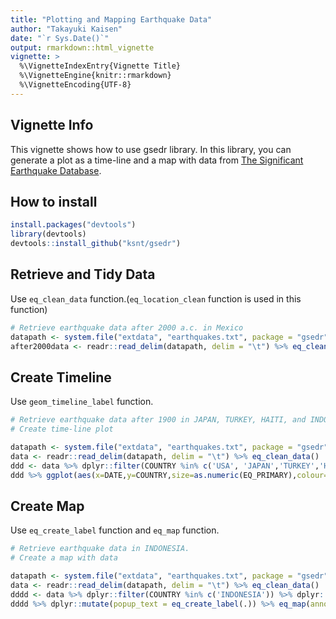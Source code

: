 ```yaml
---
title: "Plotting and Mapping Earthquake Data"
author: "Takayuki Kaisen"
date: "`r Sys.Date()`"
output: rmarkdown::html_vignette
vignette: >
  %\VignetteIndexEntry{Vignette Title}
  %\VignetteEngine{knitr::rmarkdown}
  %\VignetteEncoding{UTF-8}
---
```


## Vignette Info

This vignette shows how to use gsedr library. In this library, you can generate a plot as a time-line and a map with data from [The Significant Earthquake Database](https://www.ngdc.noaa.gov/nndc/struts/form?t=101650&s=1&d=1).


## How to install

```r
install.packages("devtools")
library(devtools)
devtools::install_github("ksnt/gsedr")
```

## Retrieve and Tidy Data

Use `eq_clean_data` function.(`eq_location_clean` function is used in this function)  

```r
# Retrieve earthquake data after 2000 a.c. in Mexico 
datapath <- system.file("extdata", "earthquakes.txt", package = "gsedr")
after2000data <- readr::read_delim(datapath, delim = "\t") %>% eq_clean_data()  %>% dplyr::filter(COUNTRY == "MEXICO" & lubridate::year(DATE) >= 2000)
```

## Create Timeline

Use `geom_timeline_label` function.

```r
# Retrieve earthquake data after 1900 in JAPAN, TURKEY, HAITI, and INDONESIA.
# Create time-line plot

datapath <- system.file("extdata", "earthquakes.txt", package = "gsedr")
data <- readr::read_delim(datapath, delim = "\t") %>% eq_clean_data()
ddd <- data %>% dplyr::filter(COUNTRY %in% c('USA', 'JAPAN','TURKEY','HAITI','INDONESIA')) %>% dplyr::filter(!is.na(EQ_PRIMARY), !is.na(DEATHS)) %>% dplyr::filter(YEAR > 1900)
ddd %>% ggplot(aes(x=DATE,y=COUNTRY,size=as.numeric(EQ_PRIMARY),colour=as.numeric(TOTAL_DEATHS))) + geom_point(alpha=0.6) + geom_timeline_label(aes(label = LOCATION_NAME), n_max = 3) + scale_colour_gradient(low="skyblue",high = "red") + annotate("text", label = "ship", parse=TRUE) + labs(size = "Richter scale value", color = "# deaths") + theme_minimal()
```

## Create Map

Use `eq_create_label` function and `eq_map` function.


```r
# Retrieve earthquake data in INDONESIA.
# Create a map with data

datapath <- system.file("extdata", "earthquakes.txt", package = "gsedr")
data <- readr::read_delim(datapath, delim = "\t") %>% eq_clean_data()
dddd <- data %>% dplyr::filter(COUNTRY %in% c('INDONESIA')) %>% dplyr::filter(!is.na(EQ_PRIMARY), !is.na(DEATHS))
dddd %>% dplyr::mutate(popup_text = eq_create_label(.)) %>% eq_map(annot_col = "popup_text")
```
